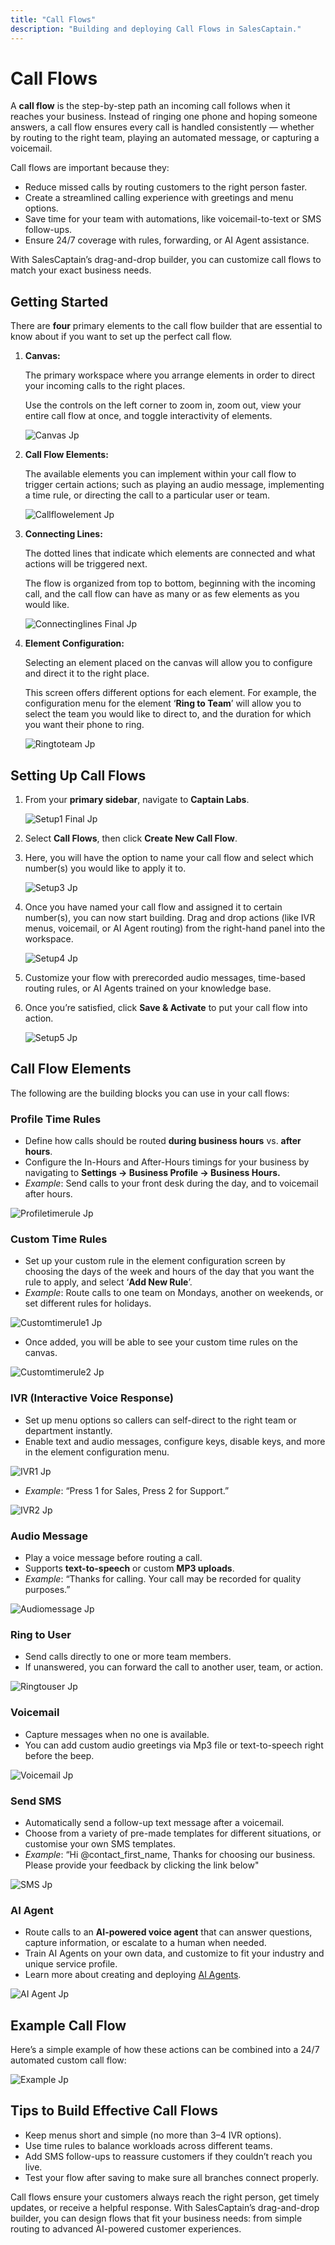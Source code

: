 ```yaml
---
title: "Call Flows"
description: "Building and deploying Call Flows in SalesCaptain."
---
```


# Call Flows

A **call flow** is the step-by-step path an incoming call follows when it reaches your business. Instead of ringing one phone and hoping someone answers, a call flow ensures every call is handled consistently — whether by routing to the right team, playing an automated message, or capturing a voicemail.

Call flows are important because they:

- Reduce missed calls by routing customers to the right person faster.
- Create a streamlined calling experience with greetings and menu options.
- Save time for your team with automations, like voicemail-to-text or SMS follow-ups.
- Ensure 24/7 coverage with rules, forwarding, or AI Agent assistance.

With SalesCaptain’s drag-and-drop builder, you can customize call flows to match your exact business needs.

## Getting Started

There are **four** primary elements to the call flow builder that are essential to know about if you want to set up the perfect call flow.

1. **Canvas:**

   The primary workspace where you arrange elements in order to direct your incoming calls to the right places. 

   Use the controls on the left corner to zoom in, zoom out, view your entire call flow at once, and toggle interactivity of elements.

   ![Canvas Jp](/images/canvas.jpg)
2. **Call Flow Elements:**

   The available elements you can implement within your call flow to trigger certain actions; such as playing an audio message, implementing a time rule, or directing the call to a particular user or team.

   ![Callflowelement Jp](/images/callflowelement.jpg)
3. **Connecting Lines:**

   The dotted lines that indicate which elements are connected and what actions will be triggered next.

   The flow is organized from top to bottom, beginning with the incoming call, and the call flow can have as many or as few elements as you would like. 

   ![Connectinglines Final Jp](/images/connectinglines_final.jpg)
4. **Element Configuration:**

   Selecting an element placed on the canvas will allow you to configure and direct it to the right place.

   This screen offers different options for each element. For example, the configuration menu for the element ‘**Ring to Team**’ will allow you to select the team you would like to direct to, and the duration for which you want their phone to ring. 

   ![Ringtoteam Jp](/images/ringtoteam.jpg)

## Setting Up Call Flows

1. From your **primary sidebar**, navigate to **Captain Labs**.

   ![Setup1 Final Jp](/images/setup1_final.jpg)
2. Select **Call Flows**, then click **Create New Call Flow**.
3. Here, you will have the option to name your call flow and select which number(s) you would like to apply it to.

   ![Setup3 Jp](/images/setup3.jpg)
4. Once you have named your call flow and assigned it to certain number(s), you can now start building. Drag and drop actions (like IVR menus, voicemail, or AI Agent routing) from the right-hand panel into the workspace.

   ![Setup4 Jp](/images/setup4.jpg)
5. Customize your flow with prerecorded audio messages, time-based routing rules, or AI Agents trained on your knowledge base.
6. Once you’re satisfied, click **Save & Activate** to put your call flow into action.

   ![Setup5 Jp](/images/setup5.jpg)

## Call Flow Elements

The following are the building blocks you can use in your call flows:

### Profile Time Rules

- Define how calls should be routed **during business hours** vs. **after hours**.
- Configure the In-Hours and After-Hours timings for your business by navigating to **Settings -\> Business Profile -\> Business Hours.**
- _Example_: Send calls to your front desk during the day, and to voicemail after hours.

![Profiletimerule Jp](/images/profiletimerule.jpg)

### Custom Time Rules

- Set up your custom rule in the element configuration screen by choosing the days of the week and hours of the day that you want the rule to apply, and select ‘**Add New Rule**’.
- _Example_: Route calls to one team on Mondays, another on weekends, or set different rules for holidays.

![Customtimerule1 Jp](/images/customtimerule1.jpg)

- Once added, you will be able to see your custom time rules on the canvas.

![Customtimerule2 Jp](/images/customtimerule2.jpg)

### IVR (Interactive Voice Response)

- Set up menu options so callers can self-direct to the right team or department instantly.
- Enable text and audio messages, configure keys, disable keys, and more in the element configuration menu. 

![IVR1 Jp](/images/IVR1.jpg)

- _Example_: “Press 1 for Sales, Press 2 for Support.”

![IVR2 Jp](/images/IVR2.jpg)

### Audio Message

- Play a voice message before routing a call.
- Supports **text-to-speech** or custom **MP3 uploads**.
- _Example_: “Thanks for calling. Your call may be recorded for quality purposes.”

![Audiomessage Jp](/images/audiomessage.jpg)

### Ring to User

- Send calls directly to one or more team members.
- If unanswered, you can forward the call to another user, team, or action.

![Ringtouser Jp](/images/ringtouser.jpg)

### Voicemail

- Capture messages when no one is available.
- You can add custom audio greetings via Mp3 file or text-to-speech right before the beep.

![Voicemail Jp](/images/voicemail.jpg)

### Send SMS

- Automatically send a follow-up text message after a voicemail.
- Choose from a variety of pre-made templates for different situations, or customise your own SMS templates.
- _Example_: “Hi @contact_first_name, Thanks for choosing our business. Please provide your feedback by clicking the link below"

![SMS Jp](/images/SMS.jpg)

### AI Agent

- Route calls to an **AI-powered voice agent** that can answer questions, capture information, or escalate to a human when needed.
- Train AI Agents on your own data, and customize to fit your industry and unique service profile.
- Learn more about creating and deploying <u>AI Agents</u>.

![AI Agent Jp](/images/AIAgent.jpg)

## Example Call Flow

Here’s a simple example of how these actions can be combined into a 24/7 automated custom call flow:

![Example Jp](/images/example.jpg)

## Tips to Build Effective Call Flows

- Keep menus short and simple (no more than 3–4 IVR options).
- Use time rules to balance workloads across different teams.
- Add SMS follow-ups to reassure customers if they couldn’t reach you live.
- Test your flow after saving to make sure all branches connect properly.

Call flows ensure your customers always reach the right person, get timely updates, or receive a helpful response. With SalesCaptain’s drag-and-drop builder, you can design flows that fit your business needs: from simple routing to advanced AI-powered customer experiences.